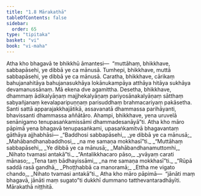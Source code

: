 ```yaml
---
title: "1.8 Mārakathā"
tableOfContents: false
sidebar:
  order: 65
type: "tipitaka"
basket: "vi"
book: "vi-maha"
---
```



<DynamicBreadcrumb />

<Division number="32" book="vi-maha">

<Paragraph number="131" book="vi-maha">
Atha kho bhagavā te bhikkhū āmantesi—  “muttāhaṃ, bhikkhave, sabbapāsehi, ye dibbā ye ca mānusā. Tumhepi, bhikkhave, muttā sabbapāsehi, ye dibbā ye ca mānusā. Caratha, bhikkhave, cārikaṃ bahujanahitāya bahujanasukhāya lokānukampāya atthāya hitāya sukhāya devamanussānaṃ. Mā ekena dve agamittha. Desetha, bhikkhave, dhammaṃ ādikalyāṇaṃ majjhekalyāṇaṃ pariyosānakalyāṇaṃ sātthaṃ sabyañjanaṃ kevalaparipuṇṇaṃ parisuddhaṃ brahmacariyaṃ pakāsetha. Santi sattā apparajakkhajātikā, assavanatā dhammassa parihāyanti, bhavissanti dhammassa aññātāro. Ahampi, bhikkhave, yena uruvelā senānigamo tenupasaṅkamissāmi dhammadesanāyā”ti.
</Paragraph>

</Division>
<Division number="33" book="vi-maha">

<Paragraph number="132" book="vi-maha">
Atha kho māro pāpimā yena bhagavā tenupasaṅkami, upasaṅkamitvā bhagavantaṃ gāthāya ajjhabhāsi—
</Paragraph>

<Paragraph number="133" type="verses" book="vi-maha">
_“Baddhosi sabbapāsehi,_  
_ye dibbā ye ca mānusā;_  
_Mahābandhanabaddhosi,_  
_na me samaṇa mokkhasī”ti._  

</Paragraph>

<Paragraph number="134" type="verses" book="vi-maha">
_“Muttāhaṃ sabbapāsehi,_  
_Ye dibbā ye ca mānusā;_  
_Mahābandhanamuttomhi,_  
_Nihato tvamasi antakā”ti._  

</Paragraph>

<Paragraph number="135" type="verses" book="vi-maha">
_“Antalikkhacaro pāso,_  
_yvāyaṃ carati mānaso;_  
_Tena taṃ bādhayissāmi,_  
_na me samaṇa mokkhasī”ti._  

</Paragraph>

<Paragraph number="136" type="verses" book="vi-maha">
_“Rūpā saddā rasā gandhā,_  
_Phoṭṭhabbā ca manoramā;_  
_Ettha me vigato chando,_  
_Nihato tvamasi antakā”ti._  

</Paragraph>

<Paragraph number="137" book="vi-maha">
Atha kho māro pāpimā—  “jānāti maṃ bhagavā, jānāti maṃ sugato”ti dukkhī dummano tatthevantaradhāyīti.

</Paragraph>
</Division>

<Paragraph number="138" type="center" book="vi-maha">
Mārakathā niṭṭhitā.
</Paragraph>